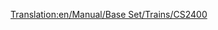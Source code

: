 [[Translation:en/Manual/Base Set/Trains/CS2400]]
{{es/Manual/Base Set/Trains/Trenes|Imagen=[[File:en/Manual/Base Set/Trains/Cs2400.png]]
|Nombre=CS2400
|Precio=37.500 € (18.750 £)
|Velocidad=112 km/h (70 mph)
|Peso=120 t
|Potencia=2.400 CV (1.790 kW)
|Coste-anual=3.198 € (1.599 £)
|Diseño=1965
|Duración=20
|Capacidad=--
|Descripción=Todavía no hay una descripción disponible sobre esta máquina de tren. Si usted sabe algo acerca de este tren, no dude en editar esta página y añadirla. 
|Vida-real=No se basa en ningún prototipo particular, pero sí en los diésel [http://en.wikipedia.org/wiki/Hood_unit "Hood"].
}}